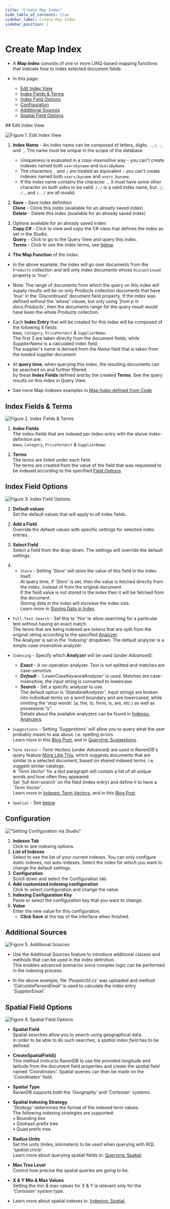 ```yaml
---
title: "Create Map Index"
hide_table_of_contents: true
sidebar_label: Create Map Index
sidebar_position: 2
---
```



# Create Map Index
<Admonition type="note" title="">

* A **Map index** consists of one or more LINQ-based mapping functions that indicate how to index selected document fields.  

* In this page:  
  * [Edit Index View](../../../studio/database/indexes/create-map-index.mdx#edit-index-view)  
  * [Index Fields & Terms](../../../studio/database/indexes/create-map-index.mdx#index-fields-&-terms)  
  * [Index Field Options](../../../studio/database/indexes/create-map-index.mdx#index-field-options)  
  * [Configuration](../../../studio/database/indexes/create-map-index.mdx#configuration)  
  * [Additional Sources](../../../studio/database/indexes/create-map-index.mdx#additional-sources)  
  * [Spatial Field Options](../../../studio/database/indexes/create-map-index.mdx#spatial-field-options)  
</Admonition>
## Edit Index View

![Figure 1. Edit Index View](./assets/create-map-index-1.png)

1. **Index Name** - An index name can be composed of letters, digits, `.`, `/`, `-`, and `_`. The name must be unique in the scope of the database.  
   * Uniqueness is evaluated in a _case-insensitive_ way - you can't create indexes named both `usersbyname` and `UsersByName`.  
   * The characters `_` and `/` are treated as equivalent - you can't create indexes named both `users/byname` and `users_byname`.  
   * If the index name contains the character `.`, it must have some other character on _both sides_ to be valid. `/./` is a valid index name, but 
   `./`, `/.`, and `/../` are all invalid.  

2. **Save** - Save index definition  
   **Clone** - Clone this index (available for an already saved index)  
   **Delete** - Delete this index (available for an already saved index)  

3. Options available for an already saved index:  
   **Copy C#** - Click to view and copy the C# class that defines the index as set in the Studio.  
   **Query** - Click to go to the Query View and query this index.  
   **Terms** - Click to see the index terms, see [below](../../../studio/database/indexes/create-map-index.mdx#index-entries-&-terms).  

4. **The Map Function** of the index.  

  * In the above example, the index will go over documents from the `Products` collection and 
    will only index documents whose `Discontinued` property is _'true'_.  

  * Note: The range of documents from which the query on this index will supply results will be on only Products collection documents 
    that have _'true'_ in the _'Discontinued'_ document field property. If the index was defined without the _'where'_ clause, but only using _'from p in docs.Products'_, 
    then the documents range for the query result would have been the whole Products collection.  

  * Each **Index Entry** that will be created for this index will be composed of the following 4 fields:  
    `Name`, `Category`, `PricePerUnit` & `SupplierName`.  
    The first 3 are taken directly from the document fields, while _SupplierName_ is a calculated index field.  
    The supplier's name is derived from the _Name_ field that is taken from the _loaded_ supplier document.  

  * At **query time**, when querying this index, the resulting documents can be searched on and further filtered  
    by these **Index Fields** defined and by the created **Terms**. 
    See the query results on this index in Query View.  

  * See more Map-Indexes examples in [Map Index defined from Code](../../../indexes/map-indexes.mdx)  


## Index Fields & Terms

![Figure 2. Index Fields & Terms](./assets/create-map-index-2.png)

1. **Index Fields**  
   The index-fields that are indexed per index-entry with the above index-definition are:  
   `Name`, `Category`, `PricePerUnit` & `SupplierName`.  

2. **Terms**  
   The terms are listed under each field.  
   The terms are created from the value of the field that was requested to be indexed 
   according to the specified [Field Options](../../../studio/database/indexes/create-map-index.mdx#fields-(index-entries)-options).  


## Index Field Options

![Figure 3. Index Field Options](./assets/create-map-index-3.png)

1. **Default values**  
   Set the default values that will apply to _all_ index fields.  

2. **Add a Field**  
   Override the default values with specific settings for selected index entries. 

3. **Select Field**  
   Select a field from the drop-down. The settings will override the default settings.  

4. * `Store` - Setting _'Store'_ will store the value of this field in the index itself.  
               At query time, if _'Store'_ is set, then the value is fetched directly from the index, instead of from the original document.  
               If the field value is not stored in the index then it will be fetched from the document.  
               Storing data in the index will increase the index size.  
               Learn more in [Storing Data in Index](../../../indexes/storing-data-in-index.mdx).  

  *  `Full-Text-Search` - Set this to _'Yes'_ to allow searching for a particular text without having an exact match.  
                          The terms that are being indexed are _tokens_ that are split from the original string according to the specified [Analyzer](../../../indexes/using-analyzers.mdx).  
                          The Analyzer is set in the _'Indexing'_ dropdown. The default analyzer is a simple case-insensitive analyzer.  

  * `Indexing` -  Specify which ***Analyzer*** will be used (under Advanced):  
     * ***Exact*** - A no-operation analyzer. Text is not splitted and matches are case-sensitive.  
     * ***Default*** - _'LowerCaseKeywordAnalyzer'_ is used. Matches are case-insensitive, the input string is converted to lowercase.  
     * ***Search*** - Set a specific analyzer to use.  
               The default option is _'StandardAnalyzer'_. Input strings are broken into individual terms on a word boundary and are lowercased, 
               while omitting the 'stop words' (a, the, to, from, is, are, etc.) as well as possessive “s”.  
               Details about the available analyzers can be found in [Indexes: Analyzers](../../../indexes/using-analyzers.mdx).  

  * `Suggestions` -  Setting _'Suggestions'_ will allow you to query what the user probably meant to ask about. i.e. spelling errors.  
                      Learn more in this [Blog Post](https://ayende.com/blog/180899/queries-in-ravendb-i-suggest-you-can-do-better), 
                      and in [Querying: Suggestions](../../../indexes/querying/suggestions.mdx).  

  *  `Term Vector` -  Term Vectors (under Advanced) are used in RavenDB's query feature [More Like This](../../../indexes/querying/morelikethis.mdx), 
                      which suggests documents that are similar to a selected document, based on shared indexed terms. i.e. suggest similar catalogs.  
                      A _'Term Vector'_ for a text paragraph will contain a list of all unique words and how often they appeared.  
                      Set _'full-text-search'_ on the field (index entry) and define it to have a _'Term Vector'_.  
                      Learn more in [Indexes: Term Vectors](../../../indexes/using-term-vectors.mdx), 
                      and in this [Blog Post](https://ayende.com/blog/180900/queries-in-ravendb-gimme-more-like-this).  

  * `Spatial` -  See [below](../../../studio/database/indexes/create-map-index.mdx#spatial-field-options)



## Configuration

!["Setting Configuration via Studio"](./assets/configuration-setting-new-config.png)

1. **Indexes Tab**  
   Click to see indexing options.
2. **List of Indexes**  
   Select to see the list of your current indexes.
   You can only configure static indexes, not auto-indexes. 
   Select the index for which you want to change the default settings.
3. **Configuration**  
   Scroll down and select the Configuration tab.
4. **Add customized indexing configuration**  
   Click to select configuration and change the value.  
5. **Indexing Configuration Key**  
   Paste or select the configuration key that you want to change.
6. **Value**  
   Enter the new value for this configuration.
   * **Click Save** at the top of the interface when finished.



## Additional Sources

![Figure 5. Additional Sources](./assets/create-map-index-5.png)

* Use the Additional Sources feature to introduce additional classes and methods that can be used in the index definition.  
  This enables advanced scenarios since complex logic can be performed in the indexing process.  

* In the above example, file _'PeopleUtil.cs'_ was uploaded and method _'CalculatePersonEmail'_ is used to calculate the index entry _'SupplierEmail'_.  


## Spatial Field Options

![Figure 6. Spatial Field Options](./assets/create-map-index-6.png)

* **Spatial Field**  
  Spatial searches allow you to search using geographical data.  
  In order to be able to do such searches, a _spatial index field_ has to be defined.  

* **CreateSpatialField()**  
  This method instructs RavenDB to use the provided longitude and latitude from the document field properties 
  and create the spatial field named _'Coordinates'_. 
  Spatial queries can then be made on the _'Coordinates'_ field.  

* **Spatial Type**  
  RavenDB supports both the _'Geography'_ and _'Cartesian'_ systems.  

* **Spatial Indexing Strategy**  
  _'Strategy'_ determines the format of the indexed term values.  
  The following indexing strategies are supported:  
  • Bounding box  
  • Geohash prefix tree  
  • Quad prefix tree  

* **Radius Units**  
  Set the units (miles, kilometers) to be used when querying with RQL _'spatial.circle'_.  
  Learn more about querying spatial fields in: [Querying: Spatial](../../../indexes/querying/spatial.mdx).  

* **Max Tree Level**  
  Control how precise the spatial queries are going to be.  

* **X & Y Min & Max Values**  
  Setting the min & max values for X & Y is relevant only for the _'Cartesian'_ system type.  

* Learn more about spatial indexes in: [Indexing: Spatial](../../../indexes/indexing-spatial-data.mdx).  


